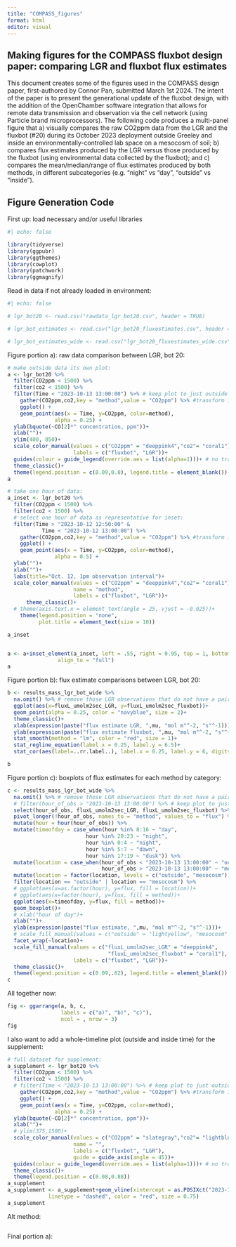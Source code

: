 ```yaml
---
title: "COMPASS_figures"
format: html
editor: visual
---
```


## Making figures for the COMPASS fluxbot design paper: comparing LGR and fluxbot flux estimates

This document creates some of the figures used in the COMPASS design paper, first-authored by Connor Pan, submitted March 1st 2024. The intent of the paper is to present the generational update of the fluxbot design, with the addition of the OpenChamber software integration that allows for remote data transmission and observation via the cell network (using Particle brand microprocessors). The following code produces a multi-panel figure that a) visually compares the raw CO2ppm data from the LGR and the fluxbot (#20) during its October 2023 deployment outside Greeley and inside an environmentally-controlled lab space on a mesocosm of soil; b) compares flux estimates produced by the LGR versus those produced by the fluxbot (using environmental data collected by the fluxbot); and c) compares the mean/median/range of flux estimates produced by both methods, in different subcategories (e.g. "night" vs "day", "outside" vs "inside").

## Figure Generation Code

First up: load necessary and/or useful libraries

```r
#| echo: false

library(tidyverse)
library(ggpubr)
library(ggthemes)
library(cowplot)
library(patchwork)
library(ggmagnify)

```

Read in data if not already loaded in environment:

```r
#| echo: false

# lgr_bot20 <- read.csv("rawdata_lgr_bot20.csv", header = TRUE)

# lgr_bot_estimates <- read.csv("lgr_bot20_fluxestimates.csv", header = TRUE)

# lgr_bot_estimates_wide <- read.csv("lgr_bot20_fluxestimates_wide.csv", header = TRUE)

```

Figure portion a): raw data comparison between LGR, bot 20:

```r
# make outside data its own plot:
a <- lgr_bot20 %>%
  filter(CO2ppm < 1500) %>%
  filter(co2 < 1500) %>% 
  filter(Time < "2023-10-13 13:00:00") %>% # keep plot to just outside data
    gather(CO2ppm,co2,key = "method",value = "CO2ppm") %>% #transform into wide-form
    ggplot() +
    geom_point(aes(x = Time, y=CO2ppm, color=method),
               alpha = 0.25) +
  ylab(bquote(~CO[2]*" concentration, ppm"))+
  xlab("")+
  ylim(400, 850)+
  scale_color_manual(values = c("CO2ppm" = "deeppink4","co2"= "coral1"),
                     labels = c("fluxbot", "LGR"))+
  guides(colour = guide_legend(override.aes = list(alpha=1)))+ # no transparency for legend
  theme_classic()+
  theme(legend.position = c(0.09,0.8), legend.title = element_blank())
a

# take one hour of data:
a_inset <- lgr_bot20 %>%
  filter(CO2ppm < 1500) %>%
  filter(co2 < 1500) %>% 
  # select one hour of data as representative for inset:
  filter(Time > "2023-10-12 12:50:00" &
           Time < "2023-10-12 13:00:00") %>%
    gather(CO2ppm,co2,key = "method",value = "CO2ppm") %>% #transform into wide-form
    ggplot() +
    geom_point(aes(x = Time, y=CO2ppm, color=method),
               alpha = 0.5) +
  ylab("")+
  xlab("")+
  labs(title="Oct. 12, 1pm observation interval")+
  scale_color_manual(values = c("CO2ppm" = "deeppink4","co2"= "coral1"),
                     name = "method",
                     labels = c("fluxbot", "LGR"))+
      theme_classic()+
  # theme(axis.text.x = element_text(angle = 25, vjust = -0.025))+
    theme(legend.position = "none",
          plot.title = element_text(size = 10))

a_inset


a <- a+inset_element(a_inset, left = .55, right = 0.95, top = 1, bottom = 0.6,
                align_to = "full")
a
```

Figure portion b): flux estimate comparisons between LGR, bot 20:

```r
b <- results_mass_lgr_bot_wide %>% 
  na.omit() %>% # remove those LGR observations that do not have a paired fluxbot observation
  ggplot(aes(x=fluxL_umolm2sec_LGR, y=fluxL_umolm2sec_fluxbot))+
  geom_point(alpha = 0.25, color = "navyblue", size = 2)+  
  theme_classic()+
  xlab(expression(paste("flux estimate LGR, ",mu, "mol m"^-2, "s"^-1)))+
  ylab(expression(paste("flux estimate fluxbot, ",mu, "mol m"^-2, "s"^-1)))+
  stat_smooth(method = "lm", color = "red", size = 1)+
  stat_regline_equation(label.x = 0.25, label.y = 6.5)+
  stat_cor(aes(label=..rr.label..), label.x = 0.25, label.y = 6, digits = 3)

b
```

Figure portion c): boxplots of flux estimates for each method by category:

```r
c <- results_mass_lgr_bot_wide %>% 
  na.omit() %>% # remove those LGR observations that do not have a paired fluxbot observation
  # filter(hour_of_obs > "2023-10-13 13:00:00") %>% # keep plot to just outside data
  select(hour_of_obs, fluxL_umolm2sec_LGR, fluxL_umolm2sec_fluxbot) %>% 
  pivot_longer(!hour_of_obs, names_to = "method", values_to = "flux") %>% 
  mutate(hour = hour(hour_of_obs)) %>% 
  mutate(timeofday = case_when(hour %in% 8:16 ~ "day",
                         hour %in% 20:23 ~ "night",
                         hour %in% 0:4 ~ "night",
                         hour %in% 5:7 ~ "dawn",
                         hour %in% 17:19 ~ "dusk")) %>% 
  mutate(location = case_when(hour_of_obs < "2023-10-13 13:00:00" ~ "outside",
                              hour_of_obs > "2023-10-13 13:00:00" ~ "mesocosm")) %>% 
  mutate(location = factor(location, levels = c("outside", "mesocosm"))) %>% # reorder the factor for "location" so outside comes first
  filter(location == "outside" | location == "mesocosm") %>% 
  # ggplot(aes(x=as.factor(hour), y=flux, fill = location))+
  # ggplot(aes(x=factor(hour), y=flux, fill = method))+
  ggplot(aes(x=timeofday, y=flux, fill = method))+
  geom_boxplot()+
  # xlab("hour of day")+
  xlab("")+
  ylab(expression(paste("flux estimate, ",mu, "mol m"^-2, "s"^-1)))+
  # scale_fill_manual(values = c("outside" = "lightyellow", "mesocosm" = "navy"), name = "location", labels = c("mesocosm", "outside"))+
  facet_wrap(~location)+
  scale_fill_manual(values = c("fluxL_umolm2sec_LGR" = "deeppink4",
                                "fluxL_umolm2sec_fluxbot" = "coral1"),
                     labels = c("fluxbot", "LGR"))+
  theme_classic()+
  theme(legend.position = c(0.09,.82), legend.title = element_blank())
c
```

All together now:

```r
fig <- ggarrange(a, b, c,
                 labels = c("a)", "b)", "c)"),
                 ncol = , nrow = 3)
fig

```

##################################### 

I also want to add a whole-timeline plot (outside and inside time) for the supplement:

```r
# full dataset for supplement:
a_supplement <- lgr_bot20 %>%
  filter(CO2ppm < 1500) %>%
  filter(co2 < 1500) %>% 
  # filter(Time < "2023-10-13 13:00:00") %>% # keep plot to just outside data
    gather(CO2ppm,co2,key = "method",value = "CO2ppm") %>% #transform into wide-form
    ggplot() +
    geom_point(aes(x = Time, y=CO2ppm, color=method),
               alpha = 0.25) +
  ylab(bquote(~CO[2]*" concentration, ppm"))+
  xlab("")+
  # ylim(375,1500)+
  scale_color_manual(values = c("CO2ppm" = "slategray","co2"= "lightblue"),
                     name = "",
                     labels = c("fluxbot", "LGR"),
                     guide = guide_axis(angle = 45))+
  guides(colour = guide_legend(override.aes = list(alpha=1)))+ # no transparency for legend
  theme_classic()+
  theme(legend.position = c(0.08,0.88))
a_supplement
a_supplement <- a_supplement+geom_vline(xintercept = as.POSIXct("2023-10-13 13:00:00"),
             linetype = "dashed", color = "red", size = 0.75)
a_supplement

```

Alt method:

```r

```

Final portion a):

```r

```
